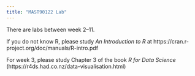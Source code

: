 ```yaml
---
title: "MAST90122 Lab"
---
```


There are labs between week 2--11. 

If you do not know R, please study *An Introduction to R* at https://cran.r-project.org/doc/manuals/R-intro.pdf

For week 3, please study Chapter 3 of the book *R for Data Science* (https://r4ds.had.co.nz/data-visualisation.html)



